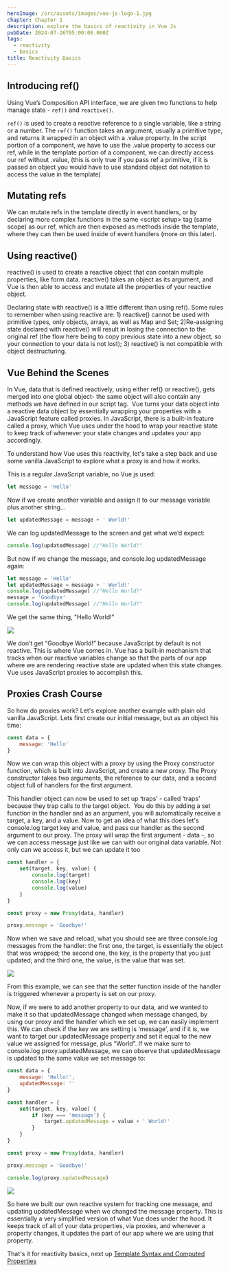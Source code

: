 ```yaml
---
heroImage: /src/assets/images/vue-js-logo-1.jpg
chapter: Chapter 1
description: explore the basics of reactivity in Vue Js
pubDate: 2024-07-26T05:00:00.000Z
tags:
  - reactivity
  - basics
title: Reactivity Basics
---
```


## Introducing ref()

Using Vue’s Composition API interface, we are given two functions to help manage state - `ref()` and `reactive()`.

`ref()` is used to create a reactive reference to a single variable, like a string or a number. The `ref()` function takes an argument, usually a primitive type, and returns it wrapped in an object with a .value property. In the script portion of a component, we have to use the .value property to access our ref, while in the template portion of a component, we can directly access our ref without .value, (this is only true if you pass ref a primitive, if it is passed an object you would have to use standard object dot notation to access the value in the template)

## Mutating refs

We can mutate refs in the template directly in event handlers, or by declaring more complex functions in the same \<script setup> tag (same scope) as our ref, which are then exposed as methods inside the template, where they can then be used inside of event handlers (more on this later).

## Using reactive()

reactive() is used to create a reactive object that can contain multiple properties, like form data. reactive() takes an object as its argument, and Vue is then able to access and mutate all the properties of your reactive object.

Declaring state with reactive() is a little different than using ref(). Some rules to remember when using reactive are: 1) reactive() cannot be used with primitive types, only objects, arrays, as well as Map and Set; 2)Re-assigning state declared with reactive() will result in losing the connection to the original ref (the flow here being to copy previous state into a new object, so your connection to your data is not lost); 3) reactive() is not compatible with object destructuring.

## Vue Behind the Scenes

In Vue, data that is defined reactively, using either ref() or reactive(), gets merged into one global object- the same object will also contain any methods we have defined in our script tag.  Vue turns your data object into a reactive data object by essentially wrapping your properties with a JavaScript feature called proxies. In JavaScript, there is a built-in feature called a proxy, which Vue uses under the hood to wrap your reactive state to keep track of whenever your state changes and updates your app accordingly.

To understand how Vue uses this reactivity, let's take a step back and use some vanilla JavaScript to explore what a proxy is and how it works.

This is a regular JavaScript variable, no Vue js used:

```javascript
let message = 'Hello'
```

Now if we create another variable and assign it to our message variable plus another string...

```javascript
let updatedMessage = message + ' World!'
```

We can log updatedMessage to the screen and get what we’d expect:

```javascript
console.log(updatedMessage) //"Hello World!"
```

But now if we change the message, and console.log updatedMessage again:

```javascript
let message = 'Hello'
let updatedMessage = message + ' World!'
console.log(updatedMessage) //"Hello World!"
message = 'Goodbye'
console.log(updatedMessage) //"Hello World!"
```

We get the same thing, "Hello World!"

![](/src/assets/images/vue-behind-the-sceens-1.PNG)

We don’t get “Goodbye World!” because JavaScript by default is not reactive. This is where Vue comes in. Vue has a built-in mechanism that tracks when our reactive variables change so that the parts of our app where we are rendering reactive state are updated when this state changes. Vue uses JavaScript proxies to accomplish this.

## Proxies Crash Course

So how do proxies work? Let's explore another example with plain old vanilla JavaScript. Lets first create our initial message, but as an object his time:

```javascript
const data = {
	message: 'Hello'
}
```

Now we can wrap this object with a proxy by using the Proxy constructor function, which is built into JavaScript, and create a new proxy. The Proxy constructor takes two arguments, the reference to our data, and a second object full of handlers for the first argument.

This handler object can now be used to set up ‘traps’ - called ‘traps’ because they trap calls to the target object.  You do this by adding a set function in the handler and as an argument, you will automatically receive a target, a key, and a value. Now to get an idea of what this does let's console.log target key and value, and pass our handler as the second argument to our proxy. The proxy will wrap the first argument - data -, so we can access message just like we can with our original data variable. Not only can we access it, but we can update it too

```javascript
const handler = {
	set(target, key, value) {
		console.log(target)
		console.log(key)
		console.log(value)
	}
}

const proxy = new Proxy(data, handler)

proxy.message = 'Goodbye!'
```

Now when we save and reload, what you should see are three console.log messages from the handler: the first one, the target, is essentially the object that was wrapped; the second one, the key, is the property that you just updated; and the third one, the value, is the value that was set.

![](/src/assets/images/vue-behind-the-sceens-2.PNG)

From this example, we can see that the setter function inside of the handler is triggered whenever a property is set on our proxy.

Now, if we were to add another property to our data, and we wanted to make it so that updatedMessage changed when message changed, by using our proxy and the handler which we set up, we can easily implement this. We can check if the key we are setting is ‘message’, and if it is, we want to target our updatedMessage property and set it equal to the new value we assigned for message, plus “World”. If we make sure to console.log proxy.updatedMessage, we can observe that updatedMessage is updated to the same value we set message to:

```javascript
const data = {
	message: 'Hello!',
	updatedMessage: ''
}

const handler = {
	set(target, key, value) {
		if (key === 'message') {
			target.updatedMessage = value + ' World!'
		}
	}
}

const proxy = new Proxy(data, handler)

proxy.message = 'Goodbye!'

console.log(proxy.updatedMessage)
```

![](/src/assets/images/vue-behind-the-sceens-4.PNG)

So here we built our own reactive system for tracking one message, and updating updatedMessage when we changed the message property. This is essentially a very simplified version of what Vue does under the hood. It keeps track of all of your data properties, via proxies, and whenever a property changes, it updates the part of our app where we are using that property.

That's it for reactivity basics, next up [Template Syntax and Computed Properties](/post/template-syntax-and-computed-properties/)
